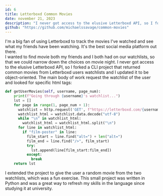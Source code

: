 ---
id: 6
title: Letterboxd Common Movies
date: november 21, 2023
description: "I never got access to the elusive Letterboxd API, so I forked and expanded a CLI project that returned common movies from Letterboxd users watchlists."
github: "https://github.com/michaelssavage/common-movies"
---


<ImgPositioner>
  <Picture src={letterboxd} alt="letterboxd icon" />
</ImgPositioner>

I'm a big fan of using Letterboxd to track the movies I've watched and see what my friends have been watching. It's the best social media platform out there.  
I wanted to find movie both my friends and I both had on our watchlists, so that we could narrow down the choices on movie night. I never got access to the elusive Letterboxd API, so I forked a CLI project that returned common movies from Letterboxd users watchlists and I updated it to be object-oriented. The main body of work request the watchlist of the user and looked for specific html tags:

```python
def getUserMovies(self, username, page_num):
    print(f"Going through {username}'s watchlist...")
    lst = []
    for page in range(1, page_num + 1):
      watchlist = http.request('GET', f"https://letterboxd.com/{username}/watchlist/page/{page}/")
      watchlist_html = watchlist.data.decode("utf-8")
      while "\n" in watchlist_html:
        watchlist_html = watchlist_html.split("\n")
      for line in watchlist_html:
        if "film-poster" in line:
          film_start = line.find("alt=") + len("alt=")
          film_end = line.find("/>", film_start)
          try:
            lst.append(line[film_start:film_end])
          except:
            break
    return lst
```

I extended the project to give the user a random movie from the two watchlists, which was a fun exercise. This small project was written in Python and was a great way to refresh my skills in the language since studying it at university.

